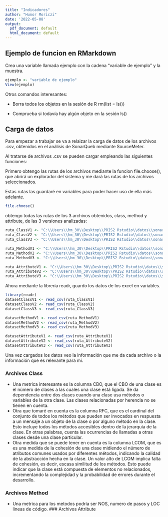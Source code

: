 ```yaml
---
title: "Indicadores"
author: "Hunor Moriczi"
date: '2022-05-08'
output:
  pdf_document: default
  html_document: default
---
```


## Ejemplo de funcion en RMarkdown

Crea una variable llamada ejemplo con la cadena "variable de ejemplo" y la muestra.

```r
ejemplo <- "variable de ejemplo"
View(ejemplo)
```

Otros comandos interesantes:

-   Borra todos los objetos en la sesión de R rm(list = ls())

-   Comprueba si todavía hay algún objeto en la sesión ls()

## Carga de datos

Para empezar a trabajar se va a relaizar la carga de datos de los archivos .csv, obtenidos en el análisis de SonarQueb mediante SourceMeter.

Al tratarse de archivos .csv se pueden cargar empleando las siguientes funciones:

Primero obtengo las rutas de los archivos mediante la funcion file.choose(), que abrirá un explorador del sistema y me dará las rutas de los archivos seleccionados.

Estas rutas las guardaré en variables para poder hacer uso de ella más adelante.

```r
file.choose()
```

obtengo todas las rutas de los 3 archivos obtenidos, class, method y attribute, de las 3 versiones analizadas:

```r
ruta_ClassV1 <- "C:\\Users\\hm_30\\Desktop\\PRIS2 Rstudio\\datos\\sonarqube-8.9.7.52159\\SonarQube_Hunor-Class-V1.csv"
ruta_ClassV2 <- "C:\\Users\\hm_30\\Desktop\\PRIS2 Rstudio\\datos\\sonarqube-9.2.4.50792\\SonarQube_Hunor-Class-V2.csv"
ruta_ClassV3 <- "C:\\Users\\hm_30\\Desktop\\PRIS2 Rstudio\\datos\\sonarqube-9.3.0.51899\\SonarQube_Hunor-Class-V3.csv"

ruta_MethodV1 <- "C:\\Users\\hm_30\\Desktop\\PRIS2 Rstudio\\datos\\sonarqube-8.9.7.52159\\SonarQube_Hunor-Method-V1.csv"
ruta_MethodV2 <- "C:\\Users\\hm_30\\Desktop\\PRIS2 Rstudio\\datos\\sonarqube-9.2.4.50792\\SonarQube_Hunor-Method-V2.csv"
ruta_MethodV3 <- "C:\\Users\\hm_30\\Desktop\\PRIS2 Rstudio\\datos\\sonarqube-9.3.0.51899\\SonarQube_Hunor-Method-V3.csv"

ruta_AttributeV1 <- "C:\\Users\\hm_30\\Desktop\\PRIS2 Rstudio\\datos\\sonarqube-8.9.7.52159\\SonarQube_Hunor-Attribute-V1.csv"
ruta_AttributeV2 <- "C:\\Users\\hm_30\\Desktop\\PRIS2 Rstudio\\datos\\sonarqube-9.2.4.50792\\SonarQube_Hunor-Attribute-V2.csv"
ruta_AttributeV3 <- "C:\\Users\\hm_30\\Desktop\\PRIS2 Rstudio\\datos\\sonarqube-9.3.0.51899\\SonarQube_Hunor-Attribute-V3.csv"

```

Ahora mediante la librería readr, guardo los datos de los excel en variables.

```r
library(readr)
datasetClassV1 <- read_csv(ruta_ClassV1)
datasetClassV2 <- read_csv(ruta_ClassV2)
datasetClassV3 <- read_csv(ruta_ClassV3)

datasetMethodV1 <- read_csv(ruta_MethodV1)
datasetMethodV2 <- read_csv(ruta_MethodV2)
datasetMethodV3 <- read_csv(ruta_MethodV3)

datasetAttributeV1 <- read_csv(ruta_AttributeV1)
datasetAttributeV2 <- read_csv(ruta_AttributeV2)
datasetAttributeV3 <- read_csv(ruta_AttributeV3)
```

Una vez cargados los datos veo la información que me da cada archivo o la información que es relevante para mi.

### Archivos Class

-   Una metrica interesante es la columna CBO, que el CBO de una clase es el número de clases a las cuales una clase está ligada. Se da dependencia entre dos clases cuando una clase usa métodos o variables de la otra clase. Las clases relacionadas por herencia no se tienen en cuenta.
-   Otra que tomaré en cuenta es la columna RFC, que es el cardinal del conjunto de todos los métodos que pueden ser invocados en respuesta a un mensaje a un objeto de la clase o por alguno método en la clase. Esto incluye todos los métodos accesibles dentro de la jerarquía de la clase. En otras palabras, cuenta las ocurrencias de llamadas a otras clases desde una clase particular.
-   Otra medida que se puede tener en cuenta es la columna LCOM, que es es una medida de la cohesión de una clase midiendo el número de atributos comunes usados por diferentes métodos, indicando la calidad de la abstracción hecha en la clase. Un valor alto de LCOM implica falta de cohesión, es decir, escasa similitud de los métodos. Esto puede indicar que la clase está compuesta de elementos no relacionados, incrementando la complejidad y la probabilidad de errores durante el desarrollo.

### Archivos Method

-   Una metrica para los metodos podría ser NOS, numero de pasos y LOC lineas de código. \### Archivos Attribute
